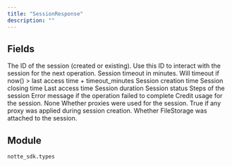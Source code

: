 ```yaml
---
title: "SessionResponse"
description: ""
---
```




## Fields

<ParamField path="session_id" type="str" required>
  The ID of the session (created or existing). Use this ID to interact with the session for the next operation.
</ParamField>

<ParamField path="timeout_minutes" type="int" required>
  Session timeout in minutes. Will timeout if now() > last access time + timeout_minutes
</ParamField>

<ParamField path="created_at" type="datetime" required>
  Session creation time
</ParamField>

<ParamField path="closed_at" type="UnionType[datetime, None]">
  Session closing time
</ParamField>

<ParamField path="last_accessed_at" type="datetime" required>
  Last access time
</ParamField>

<ParamField path="duration" type="timedelta" required>
  Session duration
</ParamField>

<ParamField path="status" type="Literal['active', 'closed', 'error', 'timed_out']" required>
  Session status
</ParamField>

<ParamField path="steps" type="list[Dict[str, Any]]" required>
  Steps of the session
</ParamField>

<ParamField path="error" type="UnionType[str, None]">
  Error message if the operation failed to complete
</ParamField>

<ParamField path="credit_usage" type="UnionType[float, None]">
  Credit usage for the session. None
</ParamField>

<ParamField path="proxies" type="bool" default="False">
  Whether proxies were used for the session. True if any proxy was applied during session creation.
</ParamField>

<ParamField path="browser_type" type="Literal['chromium', 'chrome', 'firefox']" default="chromium">
</ParamField>

<ParamField path="use_file_storage" type="bool" default="False">
  Whether FileStorage was attached to the session.
</ParamField>


## Module

`notte_sdk.types`
